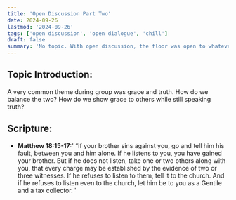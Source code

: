 ```yaml
---
title: 'Open Discussion Part Two'
date: 2024-09-26
lastmod: '2024-09-26'
tags: ['open discussion', 'open dialogue', 'chill']
draft: false
summary: 'No topic. With open discussion, the floor was open to whatever was on the minds and hearts.'
---
```


## Topic Introduction:

A very common theme during group was grace and truth. How do we balance the two? How do we show grace to others while still speaking truth?

## Scripture:

- **Matthew 18:15-17:**' “If your brother sins against you, go and tell him his fault, between you and him alone. If he listens to you, you have gained your brother. But if he does not listen, take one or two others along with you, that every charge may be established by the evidence of two or three witnesses. If he refuses to listen to them, tell it to the church. And if he refuses to listen even to the church, let him be to you as a Gentile and a tax collector. '
